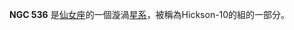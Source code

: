 {{NGCInfoBox|NGCID=NGC 536|發現者=弗里德里希·威廉·赫歇爾|發現日期=1784年9月13日|其他編號=UGC 1013,MCG 6-4-21,ZWG 521.25|曆元=J2000.0|赤經=1時26分21.6秒
|赤緯=34°42'12"
|星座=仙女座|星體=星系|星等=12.4|表面亮度=13.7|藍等=13.2}}

'''NGC 536''' 是[[仙女座|仙女座]]的一個漩渦[[星系|星系]]，被稱為Hickson-10的組的一部分。

{{NGCReference|536}}

{{Catalogs|NGC=536}}